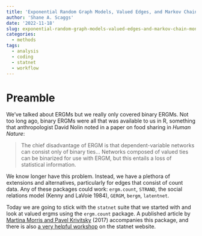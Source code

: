 ```yaml
---
title: 'Exponential Random Graph Models, Valued Edges, and Markov Chain Monte Carlo'
author: 'Shane A. Scaggs' 
date: '2022-11-18'
slug: exponential-random-graph-models-valued-edges-and-markov-chain-monte-carlo
categories:
  - methods
tags:
  - analysis
  - coding
  - statnet
  - workflow
---
```


# Preamble 

We've talked about ERGMs but we really only covered binary ERGMs. Not too long ago, binary ERGMs were all that was available to us in R, something that anthropologist David Nolin noted in a paper on food sharing in *Human Nature*: 

> The chief disadvantage of ERGM is that dependent-variable networks can consist only of binary ties... Networks composed of valued ties can be binarized for use with ERGM, but this entails a loss of statistical information. 

We know longer have this problem. Instead, we have a plethora of extensions and alternatives, particularly for edges that consist of count data. Any of these packages could work: `ergm.count`, `STRAND`, the social relations model (Kenny and LaVoie 1984), `GERGM`, `bergm`, `latentnet`.  

Today we are going to stick with the `statnet` suite that we started with and look at valued ergms using the `ergm.count` package. A published article by [Martina Morris and Pavel Krivitsky](https://www.ncbi.nlm.nih.gov/pmc/articles/PMC3964598/) (2017) accompanies this package, and there is also [a very helpful workshop](https://statnet.org/Workshops/valued.html) on the statnet website. 